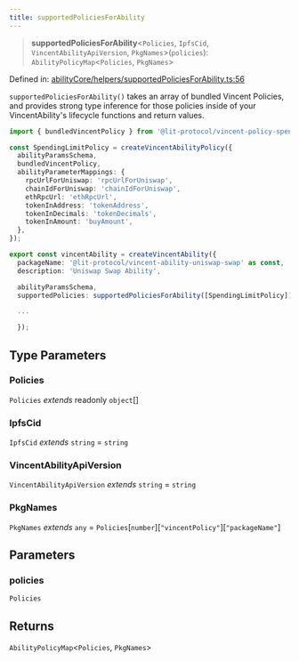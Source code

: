 ```yaml
---
title: supportedPoliciesForAbility
---
```


> **supportedPoliciesForAbility**\<`Policies`, `IpfsCid`, `VincentAbilityApiVersion`, `PkgNames`\>(`policies`): `AbilityPolicyMap`\<`Policies`, `PkgNames`\>

Defined in: [abilityCore/helpers/supportedPoliciesForAbility.ts:56](https://github.com/LIT-Protocol/Vincent/blob/1ec4d670031700c70e1e2ba1640f87d4b5f07fe8/packages/libs/ability-sdk/src/lib/abilityCore/helpers/supportedPoliciesForAbility.ts#L56)

`supportedPoliciesForAbility()` takes an array of bundled Vincent Policies, and provides strong type inference for those policies
inside of your VincentAbility's lifecycle functions and return values.

```typescript
import { bundledVincentPolicy } from '@lit-protocol/vincent-policy-spending-limit';

const SpendingLimitPolicy = createVincentAbilityPolicy({
  abilityParamsSchema,
  bundledVincentPolicy,
  abilityParameterMappings: {
    rpcUrlForUniswap: 'rpcUrlForUniswap',
    chainIdForUniswap: 'chainIdForUniswap',
    ethRpcUrl: 'ethRpcUrl',
    tokenInAddress: 'tokenAddress',
    tokenInDecimals: 'tokenDecimals',
    tokenInAmount: 'buyAmount',
  },
});

export const vincentAbility = createVincentAbility({
  packageName: '@lit-protocol/vincent-ability-uniswap-swap' as const,
  description: 'Uniswap Swap Ability',

  abilityParamsSchema,
  supportedPolicies: supportedPoliciesForAbility([SpendingLimitPolicy]),

  ...

  });
```

## Type Parameters

### Policies

`Policies` *extends* readonly `object`[]

### IpfsCid

`IpfsCid` *extends* `string` = `string`

### VincentAbilityApiVersion

`VincentAbilityApiVersion` *extends* `string` = `string`

### PkgNames

`PkgNames` *extends* `any` = `Policies`\[`number`\]\[`"vincentPolicy"`\]\[`"packageName"`\]

## Parameters

### policies

`Policies`

## Returns

`AbilityPolicyMap`\<`Policies`, `PkgNames`\>
